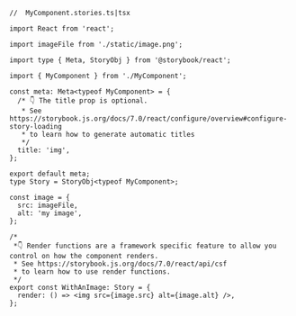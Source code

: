 ```tsx
//  MyComponent.stories.ts|tsx

import React from 'react';

import imageFile from './static/image.png';

import type { Meta, StoryObj } from '@storybook/react';

import { MyComponent } from './MyComponent';

const meta: Meta<typeof MyComponent> = {
  /* 👇 The title prop is optional.
   * See https://storybook.js.org/docs/7.0/react/configure/overview#configure-story-loading
   * to learn how to generate automatic titles
   */
  title: 'img',
};

export default meta;
type Story = StoryObj<typeof MyComponent>;

const image = {
  src: imageFile,
  alt: 'my image',
};

/*
 *👇 Render functions are a framework specific feature to allow you control on how the component renders.
 * See https://storybook.js.org/docs/7.0/react/api/csf
 * to learn how to use render functions.
 */
export const WithAnImage: Story = {
  render: () => <img src={image.src} alt={image.alt} />,
};
```
